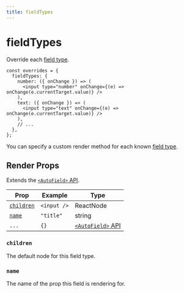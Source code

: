 ```yaml
---
title: fieldTypes
---
```


# fieldTypes

Override each [field type](/docs/api-reference/fields).

```tsx copy
const overrides = {
  fieldTypes: {
    number: ({ onChange }) => (
      <input type="number" onChange={(e) => onChange(e.currentTarget.value)} />
    ),
    text: ({ onChange }) => (
      <input type="text" onChange={(e) => onChange(e.currentTarget.value)} />
    ),
    // ...
  },
};
```

You can specify a custom render method for each known [field type](/docs/api-reference/fields).

## Render Props

Extends the [`<AutoField>` API](/docs/api-reference/components/auto-field).

| Prop                    | Example     | Type                                                           |
| ----------------------- | ----------- | -------------------------------------------------------------- |
| [`children`](#children) | `<input />` | ReactNode                                                      |
| [`name`](#name)         | `"title"`   | string                                                         |
| `...`                   | `{}`        | [`<AutoField>` API](/docs/api-reference/components/auto-field) |

### `children`

The default node for this field type.

### `name`

The name of the prop this field is rendering for.
